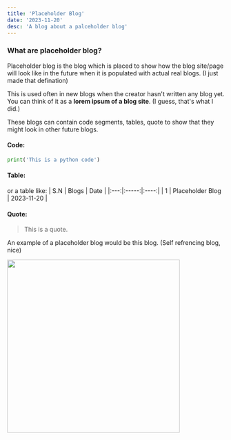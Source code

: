 ```yaml
---
title: 'Placeholder Blog'
date: '2023-11-20'
desc: 'A blog about a palceholder blog'
---
```


### What are placeholder blog?

Placeholder blog is the blog which is placed to show how the blog site/page will look like in the future when it is populated with actual real blogs. (I just made that defination)

This is used often in new blogs when the creator hasn't written any blog yet. You can think of it as a **lorem ipsum of a blog site**. (I guess, that's what I did.)

These blogs can contain code segments, tables, quote to show that they might look in other future blogs.

#### Code:

```python
print('This is a python code')
```

#### Table:

or a table like:
| S.N | Blogs | Date |
|:---:|:-----:|:----:|
| 1 | Placeholder Blog | 2023-11-20 |

#### Quote:

> This is a quote.

An example of a placeholder blog would be this blog. (Self refrencing blog, nice)

<img src='/images/placeholder_bot_meme.jpg' width='400' />

